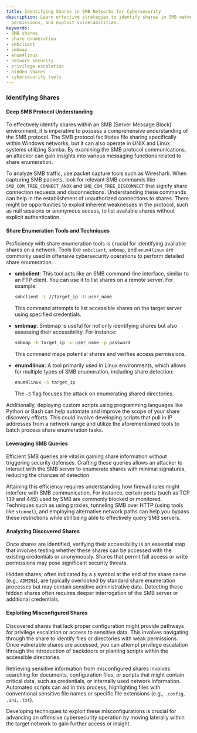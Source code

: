 ```yaml
---
title: Identifying Shares in SMB Networks for Cybersecurity
description: Learn effective strategies to identify shares in SMB networks, analyze
  permissions, and exploit vulnerabilities.
keywords:
- SMB shares
- share enumeration
- smbclient
- smbmap
- enum4linux
- network security
- privilege escalation
- hidden shares
- cybersecurity tools
---
```


### Identifying Shares

#### Deep SMB Protocol Understanding

To effectively identify shares within an SMB (Server Message Block) environment, it is imperative to possess a comprehensive understanding of the SMB protocol. The SMB protocol facilitates file sharing specifically within Windows networks, but it can also operate in UNIX and Linux systems utilizing Samba. By examining the SMB protocol communications, an attacker can gain insights into various messaging functions related to share enumeration.

To analyze SMB traffic, use packet capture tools such as Wireshark. When capturing SMB packets, look for relevant SMB commands like `SMB_COM_TREE_CONNECT_ANDX` and `SMB_COM_TREE_DISCONNECT` that signify share connection requests and disconnections. Understanding these commands can help in the establishment of unauthorized connections to shares. There might be opportunities to exploit inherent weaknesses in the protocol, such as null sessions or anonymous access, to list available shares without explicit authentication.

#### Share Enumeration Tools and Techniques

Proficiency with share enumeration tools is crucial for identifying available shares on a network. Tools like `smbclient`, `smbmap`, and `enum4linux` are commonly used in offensive cybersecurity operations to perform detailed share enumeration.

- **smbclient**: This tool acts like an SMB command-line interface, similar to an FTP client. You can use it to list shares on a remote server. For example:
  ```bash
  smbclient -L //target_ip -U user_name
  ```
  This command attempts to list accessible shares on the target server using specified credentials.

- **smbmap**: Smbmap is useful for not only identifying shares but also assessing their accessibility. For instance:
  ```bash
  smbmap -H target_ip -u user_name -p password
  ```
  This command maps potential shares and verifies access permissions.

- **enum4linux**: A tool primarily used in Linux environments, which allows for multiple types of SMB enumeration, including share detection:
  ```bash
  enum4linux -S target_ip
  ```
  The `-S` flag focuses the attack on enumerating shared directories.

Additionally, deploying custom scripts using programming languages like Python or Bash can help automate and improve the scope of your share discovery efforts. This could involve developing scripts that pull in IP addresses from a network range and utilize the aforementioned tools to batch process share enumeration tasks.

#### Leveraging SMB Queries

Efficient SMB queries are vital in gaining share information without triggering security defenses. Crafting these queries allows an attacker to interact with the SMB server to enumerate shares with minimal signatures, reducing the chances of detection.

Attaining this efficiency requires understanding how firewall rules might interfere with SMB communication. For instance, certain ports (such as TCP 139 and 445) used by SMB are commonly blocked or monitored. Techniques such as using proxies, tunneling SMB over HTTP (using tools like `stunnel`), and employing alternative network paths can help you bypass these restrictions while still being able to effectively query SMB servers.

#### Analyzing Discovered Shares

Once shares are identified, verifying their accessibility is an essential step that involves testing whether these shares can be accessed with the existing credentials or anonymously. Shares that permit full access or write permissions may pose significant security threats.

Hidden shares, often indicated by a `$` symbol at the end of the share name (e.g., `ADMIN$`), are typically overlooked by standard share enumeration processes but may contain sensitive administrative data. Detecting these hidden shares often requires deeper interrogation of the SMB server or additional credentials.

#### Exploiting Misconfigured Shares

Discovered shares that lack proper configuration might provide pathways for privilege escalation or access to sensitive data. This involves navigating through the share to identify files or directories with weak permissions. Once vulnerable shares are accessed, you can attempt privilege escalation through the introduction of backdoors or planting scripts within the accessible directories.

Retrieving sensitive information from misconfigured shares involves searching for documents, configuration files, or scripts that might contain critical data, such as credentials, or internally used network information. Automated scripts can aid in this process, highlighting files with conventional sensitive file names or specific file extensions (e.g., `.config`, `.ini`, `.txt`).

Developing techniques to exploit these misconfigurations is crucial for advancing an offensive cybersecurity operation by moving laterally within the target network to gain further access or insight.